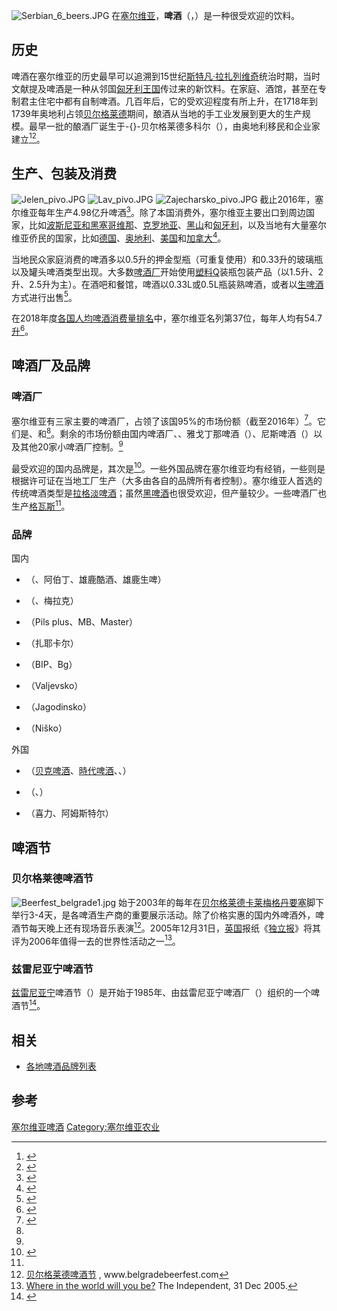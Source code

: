 {{noteTA
|G1=Country
|G2=Unit
}}
[[File:Serbian_6_beers.JPG|right]]
在[[塞尔维亚|塞尔维亚]]，'''啤酒'''（{{lang-sr-cyr|пиво}}，{{lang-sr-latn|pivo}}）是一种很受欢迎的饮料。

==历史 ==
啤酒在塞尔维亚的历史最早可以追溯到15世纪[[斯特凡·拉扎列维奇|斯特凡·拉扎列维奇]]统治时期，当时文献提及啤酒是一种从邻国[[匈牙利王国|匈牙利王国]]传过来的新饮料。在家庭、酒馆，甚至在专制君主住宅中都有自制啤酒。几百年后，它的受欢迎程度有所上升，在1718年到1739年奥地利占领[[贝尔格莱德|贝尔格莱德]]期间，酿酒从当地的手工业发展到更大的生产规模。最早一批的酿酒厂诞生于-{}-贝尔格莱德多科尔（{{lang|en|Dorcol}}），由奥地利移民和企业家建立<ref name="Ćorović2004">{{cite book|author=Ljubica Ćorović|title=Belgrade Tourist Guide|url=https://books.google.com/books?id=EqVPAQAAMAAJ|year=2004|publisher=Kreativni centar|isbn=978-86-7781-242-3|page=123}}</ref><ref>{{Cite web|title=How much for a beer in Belgrade|url=https://belgradeatnight.com/how-much-for-a-beer-in-belgrade/|accessdate=2021-02-09|work=Belgrade at Night|language=en-US|archive-date=2020-10-28|archive-url=https://web.archive.org/web/20201028044552/https://belgradeatnight.com/how-much-for-a-beer-in-belgrade/}}</ref>。

==生产、包装及消费==
[[File:Jelen_pivo.JPG|thumb]]
[[File:Lav_pivo.JPG|thumb]]
[[File:Zajecharsko_pivo.JPG|thumb]]
截止2016年，塞尔维亚每年生产4.98亿升啤酒<ref>{{Cite web|title=U Srbiji prosječna godišnja potrošnja piva po stanovniku 56 litara|url=https://www.capital.ba/u-srbiji-prosjecna-godisnja-potrosnja-piva-po-stanovniku-56-litara/|accessdate=2021-02-09|date=2016-12-18|work=Capital.ba - Informacija je capital|language=bs|archive-date=2021-01-20|archive-url=https://web.archive.org/web/20210120230442/https://www.capital.ba/u-srbiji-prosjecna-godisnja-potrosnja-piva-po-stanovniku-56-litara/}}</ref>。除了本国消费外，塞尔维亚主要出口到周边国家，比如[[波斯尼亚和黑塞哥维那|波斯尼亚和黑塞哥维那]]、[[克罗地亚|克罗地亚]]、[[黑山|黑山]]和[[匈牙利|匈牙利]]，以及当地有大量塞尔维亚侨民的国家，比如[[德国|德国]]、[[奥地利|奥地利]]、[[美国|美国]]和[[加拿大|加拿大]]<ref>{{cite book|title=Serbia in the World|url=https://books.google.com/books?id=etWEtedTgBMC|year=1998|publisher=Ministry of Information of the Republic of Serbia|pages=79–82}}</ref>。

当地民众家庭消费的啤酒多以0.5升的押金型瓶（可重复使用）和0.33升的玻璃瓶以及罐头啤酒类型出现。大多数[[啤酒厂|啤酒厂]]开始使用[[塑料|塑料]]Q装瓶包装产品（以1.5升、2升、2.5升为主）。在酒吧和餐馆，啤酒以0.33L或0.5L瓶装熟啤酒，或者以[[生啤酒|生啤酒]]方式进行出售<ref name="Deliso2008">{{cite book|author=Christopher Deliso|title=Culture and Customs of Serbia and Montenegro|url=https://books.google.com/books?id=6pFxDwAAQBAJ&pg=PA89|date=2008-12-30|publisher=ABC-CLIO|isbn=978-0-313-34437-4|page=89|access-date=2021-02-09|archive-date=2021-02-16|archive-url=https://web.archive.org/web/20210216154848/https://books.google.com/books?id=6pFxDwAAQBAJ&pg=PA89}}</ref>。

在2018年度[[各国人均啤酒消费量列表|各国人均啤酒消费量排名]]中，塞尔维亚名列第37位，每年人均有54.7[[升|升]]<ref>{{Cite web|title=Global Beer Consumption by Country in 2018 - 2019 - News Releases - Kirin Holdings|url=https://www.kirinholdings.co.jp/english/news/2019/1224_01.html|accessdate=2021-02-09|work=www.kirinholdings.co.jp|archive-date=2021-02-04|archive-url=https://web.archive.org/web/20210204101707/https://www.kirinholdings.co.jp/english/news/2019/1224_01.html}}</ref>。

==啤酒厂及品牌==
===啤酒厂===
塞尔维亚有三家主要的啤酒厂，占领了该国95%的市场份额（截至2016年）<ref name="marketshare2018">{{cite news |title=Blagi oporavak pivarske industrije u Srbiji - Tri kompanije drže skoro celo tržište |url=https://www.ekapija.com/news/2126906/blagi-oporavak-pivarske-industrije-u-srbiji-tri-kompanije-drze-skoro-celo-trziste |access-date=12 October 2018 |work=ekapija.com |date=15 May 2018 |language=sr |archive-date=2021-01-15 |archive-url=https://web.archive.org/web/20210115030635/https://www.ekapija.com/news/2126906/blagi-oporavak-pivarske-industrije-u-srbiji-tri-kompanije-drze-skoro-celo-trziste }}</ref>。它们是{{le|阿帕丁啤酒|Apatin Brewery}}、{{le|塞尔维亚喜力|Heineken Srbija}}和{{le|塞尔维亚嘉士伯|Carlsberg Srbija}}<ref name="marketshare2018" />。剩余的市场份额由国内啤酒厂{{le|瓦列沃啤酒|Valjevo Brewery}}、{{le|BIP啤酒|BIP Brewery}}、雅戈丁那啤酒（{{lang|en|Jagodina Brewery}}）、尼斯啤酒（{{lang|en|Niš Brewery}}）以及其他20家小啤酒厂控制。<ref name="marketshare2018" />

最受欢迎的国内品牌是{{le|雄鹿啤酒|Jelen pivo}}，其次是{{le|狮子啤酒|Lav pivo}}<ref>{{Cite web |url=http://www.b92.net/biz/vesti/srbija.php?yyyy=2007&mm=08&dd=20&nav_id=259984 |title=Karslberg ulaže 15 mil. € u Srbiju, B92, August 20, 2007 |access-date=2021-02-09 |archive-date=2020-09-18 |archive-url=https://web.archive.org/web/20200918190052/http://www.b92.net/biz/vesti/srbija.php?yyyy=2007&mm=08&dd=20&nav_id=259984 }}</ref>。一些外国品牌在塞尔维亚均有经销，一些则是根据许可证在当地工厂生产（大多由各自的品牌所有者控制）。塞尔维亚人首选的传统啤酒类型是[[拉格淡啤酒|拉格淡啤酒]]；虽然[[黑啤酒|黑啤酒]]也很受欢迎，但产量较少。一些啤酒厂也生产[[格瓦斯|格瓦斯]]<ref name="Deliso2008" />。

===品牌===
;国内
* {{le|阿帕丁啤酒|Apatin Brewery}}（{{le|雄鹿啤酒|Jelen pivo}}、阿伯丁、雄鹿酷酒、雄鹿生啤） 
* {{le|塞尔维亚嘉士伯|Carlsberg Srbija}}（{{le|狮子啤酒|Lav pivo}}、梅拉克）
* {{le|诺维萨德啤酒|[Novi Sad Brewery}}（Pils plus、MB、Master）
* {{le|塞尔维亚喜力|Heineken Srbija}} （扎耶卡尔）
* {{le|BIP啤酒|BIP Brewery}}（BIP、Bg）
* {{le|瓦列沃啤酒|Valjevo Brewery}}（Valjevsko）
* {{le|雅戈丁那啤酒|Jagodina Brewery}}（Jagodinsko）
* {{le|尼斯啤酒|Niš Brewery}}（Niško）

;外国
* {{le|阿帕丁啤酒|Apatin Brewery}}（[[贝克啤酒|贝克啤酒]]、[[時代啤酒|時代啤酒]]、{{le|斯达诺拉曼啤酒|Staropramen}}、{{le|特雷比萨啤酒|Trebjesa brewery}}）
* {{le|塞尔维亚嘉士伯|Carlsberg Srbija}}（{{le|塔堡啤酒|Tuborg}}、{{le|霍尔斯滕啤酒|Holsten Brewery}}）
* {{le|诺维萨德啤酒|[Novi Sad Brewery}}（喜力、阿姆斯特尔）

==啤酒节==
===贝尔格莱德啤酒节===
{{main|贝尔格莱德啤酒节}}
[[File:Beerfest_belgrade1.jpg|thumb]]
始于2003年的{{le|贝尔格莱德啤酒节|Belgrade Beer Fest}}每年在[[贝尔格莱德|贝尔格莱德]][[卡莱梅格丹要塞|卡莱梅格丹要塞]]脚下举行3-4天，是各啤酒生产商的重要展示活动。除了价格实惠的国内外啤酒外，啤酒节每天晚上还有现场音乐表演<ref>[http://www.belgradebeerfest.com 贝尔格莱德啤酒节] {{Wayback|url=http://www.belgradebeerfest.com/ |date=20210224131914 }}, www.belgradebeerfest.com</ref>。2005年12月31日，[[英国|英国]]报纸《[[独立报|独立报]]》将其评为2006年值得一去的世界性活动之一<ref>[http://travel.independent.co.uk/news_and_advice/article335722.ece Where in the world will you be?] {{webarchive|url=https://web.archive.org/web/20060128153520/http://travel.independent.co.uk/news_and_advice/article335722.ece |date=2006-01-28 }} The Independent, 31 Dec 2005.</ref>。

===兹雷尼亚宁啤酒节===
[[兹雷尼亚宁|兹雷尼亚宁]]啤酒节（{{lang|en|Beer Days, Dani Piva}}）是开始于1985年、由兹雷尼亚宁啤酒厂（{{lang|en|Zrenjaninska industrija piva}}）组织的一个啤酒节<ref>{{cite web |url=http://www.danipiva.rs/ |title=Dani Piva |publisher=Danipiva.rs |date=2012-09-23 |access-date=2013-03-07 |archive-date=2021-03-01 |archive-url=https://web.archive.org/web/20210301204417/http://www.danipiva.rs/ }}</ref>。

==相关==
* [[各地啤酒品牌列表|各地啤酒品牌列表]]

==参考==
{{commons category|Beers of Serbia}}
{{Reflist|30em}}

[[Category:塞尔维亚啤酒|]]
[[Category:塞尔维亚农业|Category:塞尔维亚农业]]